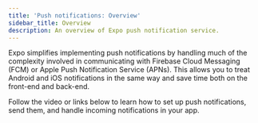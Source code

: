 ```yaml
---
title: 'Push notifications: Overview'
sidebar_title: Overview
description: An overview of Expo push notification service.
---
```



Expo simplifies implementing push notifications by handling much of the complexity involved in communicating with Firebase Cloud Messaging (FCM) or Apple Push Notification Service (APNs). This allows you to treat Android and iOS notifications in the same way and save time both on the front-end and back-end.

Follow the video or links below to learn how to set up push notifications, send them, and handle incoming notifications in your app.


<NotificationsVideo />

<BoxLink
  title="What you need to know about notifications"
  description="Different kinds of notifications and notification behaviors you need to know before you get started."
  href="/push-notifications/what-you-need-to-know"
  Icon={CheckDone02Icon}
/>

<BoxLink
  title="Set up push notifications, get a push token and credentials"
  description="All you need to do to get started quickly."
  href="/push-notifications/push-notifications-setup"
  Icon={TerminalIcon}
/>

<BoxLink
  title="Send push notifications"
  description="See how to call Expo Push Service API to send push notifications from your server."
  href="/push-notifications/sending-notifications"
  Icon={Send03Icon}
/>

<BoxLink
  title="Handle incoming notifications"
  description="Learn how to respond to a notification received by your app and take an action based on the event."
  href="/push-notifications/receiving-notifications"
  Icon={Bell03Icon}
/>

<BoxLink
  title="Troubleshooting and Frequently asked questions (FAQ)"
  description="A collection of common questions about Expo's push notification service."
  href="/push-notifications/faq"
  Icon={AnnotationQuestionIcon}
/>

